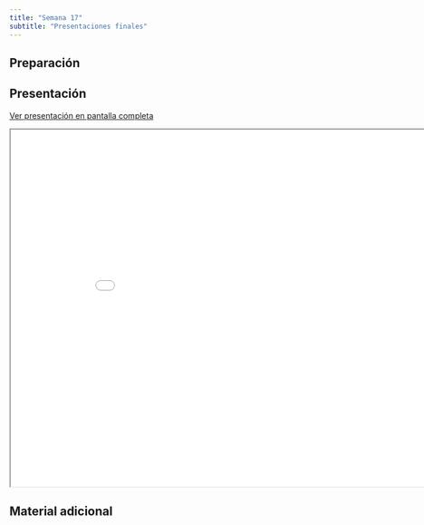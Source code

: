 ```yaml
---
title: "Semana 17"
subtitle: "Presentaciones finales"
---
```


## Preparación


## Presentación

[Ver presentación en pantalla completa](../slides/lec_week17.html)

```{=html}
<iframe class="slide-deck" src="../slides/lec_week17.html" height="630" width="900"></iframe>
```

## Material adicional